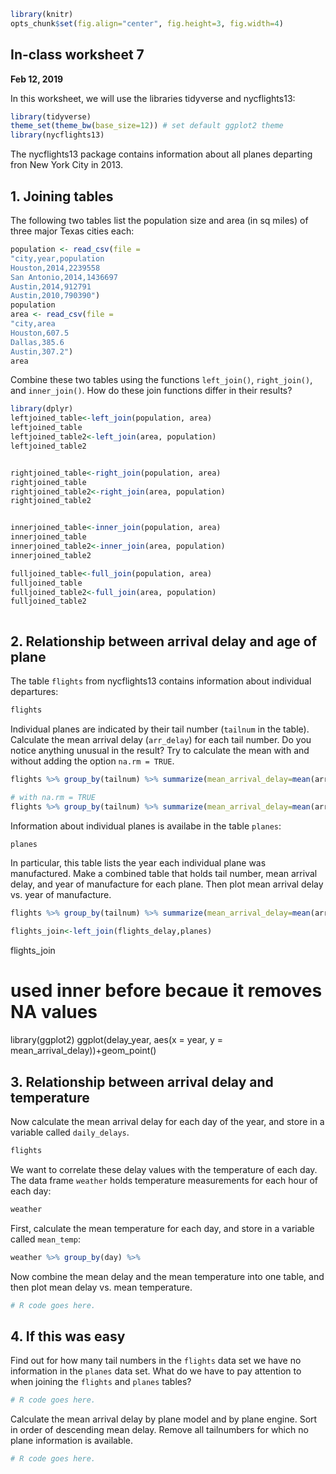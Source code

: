 ```r
library(knitr)
opts_chunk$set(fig.align="center", fig.height=3, fig.width=4)
```
## In-class worksheet 7
**Feb 12, 2019**

In this worksheet, we will use the libraries tidyverse and nycflights13:
```r
library(tidyverse)
theme_set(theme_bw(base_size=12)) # set default ggplot2 theme
library(nycflights13)
```
The nycflights13 package contains information about all planes departing fron New York City in 2013. 

## 1. Joining tables

The following two tables list the population size and area (in sq miles) of three major Texas cities each:
```r
population <- read_csv(file =
"city,year,population
Houston,2014,2239558
San Antonio,2014,1436697
Austin,2014,912791
Austin,2010,790390")
population
area <- read_csv(file =
"city,area
Houston,607.5
Dallas,385.6
Austin,307.2")
area
```

Combine these two tables using the functions `left_join()`, `right_join()`, and `inner_join()`. How do these join functions differ in their results?

```r
library(dplyr)
leftjoined_table<-left_join(population, area)
leftjoined_table
leftjoined_table2<-left_join(area, population)
leftjoined_table2


rightjoined_table<-right_join(population, area)
rightjoined_table
rightjoined_table2<-right_join(area, population)
rightjoined_table2


innerjoined_table<-inner_join(population, area)
innerjoined_table
innerjoined_table2<-inner_join(area, population)
innerjoined_table2

fulljoined_table<-full_join(population, area)
fulljoined_table
fulljoined_table2<-full_join(area, population)
fulljoined_table2



```

## 2. Relationship between arrival delay and age of plane

The table `flights` from nycflights13 contains information about individual departures:
```r
flights
```
Individual planes are indicated by their tail number (`tailnum` in the table). Calculate the mean arrival delay (`arr_delay`) for each tail number. Do you notice anything unusual in the result? Try to calculate the mean with and without adding the option `na.rm = TRUE`.
```r
flights %>% group_by(tailnum) %>% summarize(mean_arrival_delay=mean(arr_delay)) 

# with na.rm = TRUE
flights %>% group_by(tailnum) %>% summarize(mean_arrival_delay=mean(arr_delay, na.rm = TRUE))->flights_delay
```

Information about individual planes is availabe in the table `planes`:
```r
planes
```

In particular, this table lists the year each individual plane was manufactured. Make a combined table that holds tail number, mean arrival delay, and year of manufacture for each plane. Then plot mean arrival delay vs. year of manufacture.
```r
flights %>% group_by(tailnum) %>% summarize(mean_arrival_delay=mean(arr_delay, na.rm = TRUE)) %>% left_join(planes) %>% select(tailnum, mean_arrival_delay, year) ->delay_year

flights_join<-left_join(flights_delay,planes)
```
flights_join

# used inner before becaue it removes NA values

library(ggplot2)
ggplot(delay_year, aes(x = year, y = mean_arrival_delay))+geom_point()



## 3. Relationship between arrival delay and temperature

Now calculate the mean arrival delay for each day of the year, and store in a variable called `daily_delays`.
```r
flights

```

We want to correlate these delay values with the temperature of each day. The data frame `weather` holds temperature measurements for each hour of each day:
```r
weather
```

First, calculate the mean temperature for each day, and store in a variable called `mean_temp`:
```r
weather %>% group_by(day) %>%


```

Now combine the mean delay and the mean temperature into one table, and then plot mean delay vs. mean temperature.
```r
# R code goes here.
```

## 4. If this was easy

Find out for how many tail numbers in the `flights` data set we have no information in the `planes` data set. What do we have to pay attention to when joining the `flights` and `planes` tables?
```r
# R code goes here.
```

Calculate the mean arrival delay by plane model and by plane engine. Sort in order of descending mean delay. Remove all tailnumbers for which no plane information is available.
```r
# R code goes here.
```

